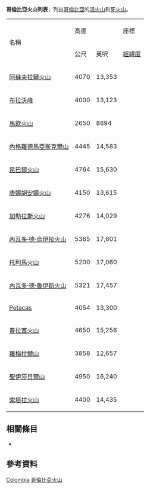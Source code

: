 {{GeoGroupTemplate}}
{{哥倫比亞火山}}

'''哥倫比亞火山列表'''，列出[[哥倫比亞|哥倫比亞]]的[[活火山|活火山]]和[[死火山|死火山]]。

{| class="wikitable" border="1" cellpadding="1" cellspacing="0" 
|- align="center" bgcolor="cccccc"
| rowspan="2"|名稱 ||colspan ="2"| 高度 || 座標  ||rowspan="2"| 最近爆發
|- align="center" bgcolor="cccccc"
| 公尺||英呎||[[經緯度|經緯度]]
|- align="right"
| align="left"| [[阿蘇夫拉爾火山|阿蘇夫拉爾火山]] || 4070 || 13,353 || {{coord|1.08|N|77.68|W|type:mountain}} || 930 BC ?
|- align="right"
| align="left"| [[布拉沃峰|布拉沃峰]] || 4000 || 13,123 || {{coord|5.092|N|75.30|W|type:mountain}} || 1720 ± 150年
|- align="right"
| align="left"| [[馬欽火山|馬欽火山]] || 2650 || 8694 || {{coord|4.48|N|75.40|W|type:mountain}} || 2012
|- align="right"
| align="left"| [[內格羅德馬亞斯克爾山|內格羅德馬亞斯克爾山]] || 4445 || 14,583 || {{coord|0.98|N|77.88|W|type:mountain}} || 1936
|- align="right"
| align="left"| [[昆巴爾火山|昆巴爾火山]] || 4764 || 15,630 || {{coord|0.82|N|77.96|W|type:mountain}} || 2013
|- align="right"
| align="left"| [[唐娜胡安娜火山|唐娜胡安娜火山]] || 4150 || 13,615 || {{coord|1.47|N|76.92|W|type:mountain}} || 1906
|- align="right"
| align="left"| [[加勒拉斯火山|加勒拉斯火山]] || 4276 || 14,029 || {{coord|1|13|0|N|77|22|0|W|type:mountain}} || 2013
|- align="right"
| align="left"| [[內瓦多·德·烏伊拉火山|內瓦多·德·烏伊拉火山]] || 5365 || 17,601 || {{coord|2.92|N|76.05|W|type:mountain}} || 2013
|- align="right"
| align="left"| [[托利馬火山|托利馬火山]] || 5200 || 17,060 || {{coord|4.67|N|75.33|W|type:mountain}} || 1943
|- align="right"
| align="left"| [[內瓦多·德·魯伊斯火山|內瓦多·德·魯伊斯火山]] || 5321 || 17,457 || {{coord|4|53|N|75|22|W|type:mountain}} || 1991
|- align="right"
| align="left"| [[Petacas|Petacas]] || 4054 || 13,300 || {{coord|1.57|N|76.78|W|type:mountain}} || 5950 BC ± 500年
|- align="right"
| align="left"| [[普拉塞火山|普拉塞火山]] || 4650 || 15,256 || {{coord|2.32|N|76.40|W|type:mountain}} || 1977
|- align="right"
| align="left"| [[羅梅拉爾山|羅梅拉爾山]] || 3858 || 12,657 || {{coord|5.206|N|75.364|W|type:mountain}} || 5950 BC ± 500年
|- align="right"
| align="left"| [[聖伊莎貝爾山|聖伊莎貝爾山]] || 4950 || 16,240 || {{coord|4.82|N|75.37|W|type:mountain}} || 2800 BC ± 100年
|- align="right"
| align="left"| [[索塔拉火山|索塔拉火山]] || 4400 || 14,435 || {{coord|2.12|N|76.58|W|type:mountain}} || 2013
|}
{{clear}}

== 相關條目 ==

*{{tsl|en|Geology of Colombia|哥倫比亞地質}}

== 參考資料 ==
{{全球火山計劃}}

[[Category:火山列表|Colombia]]
[[Category:哥倫比亞火山|]]